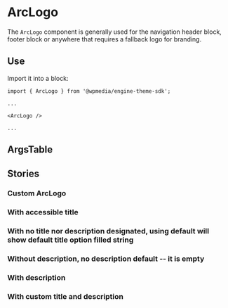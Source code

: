 
<Meta title="ArcLogo" component={ArcLogo} />

# ArcLogo

The `ArcLogo` component is generally used for the navigation header block, footer block or anywhere that requires a fallback logo for branding.

## Use

Import it into a block:

```
import { ArcLogo } from '@wpmedia/engine-theme-sdk';

...

<ArcLogo />

...

```



## ArgsTable
<ArgsTable of={ArcLogo} />

## Stories
<Story name="Basic" />

### **Custom ArcLogo**
<Canvas>
    <Story name="Custom ArcLogo">
        <ArcLogo
            title={text('Title', 'Custom title')}
            description={text('Description', 'Custom description')}
        />
    </Story>
</Canvas>

### **With accessible title**
<Canvas>
    <Story name="With accessible title">
        <ArcLogo title="Custom Arc Logo Messaging" />
    </Story>
</Canvas>

### **With no title nor description designated, using default will show default title option filled string**
<Canvas>
    <Story name="With no title nor description">
        <ArcLogo />
    </Story>
</Canvas>

### **Without description, no description default -- it is empty**
<Canvas>
    <Story name="Without description, no description default">
        <ArcLogo />
    </Story>
</Canvas>

### **With description**
<Canvas>
    <Story name="With description">
        <ArcLogo description="Tools for digital publishers built by The Washington Post" />
    </Story>
</Canvas>

### **With custom title and description**
<Canvas>
    <Story name="With custom title and description">
        <ArcLogo title="Custom Arc Logo Messaging" description="Tools for digital publishers built by The Washington Post" />
    </Story>
</Canvas>

